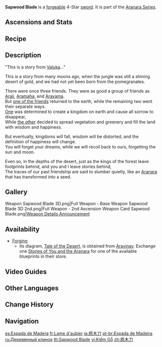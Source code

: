 {{Weapon Infobox
|title          = Sap&shy;wood Blade
|id             = 11417
|image          = <gallery>
Weapon Sapwood Blade.png|Base
Weapon Sapwood Blade 2nd.png|2nd Ascension
</gallery>
|type           = Sword
|quality        = 4
|series         = Aranara
|obtain         = Forging
|diagram        = {{Sold By|Tale of the Desert}}
|base_atk       = 44
|2nd_stat_type  = Energy Recharge
|2nd_stat       = 6.7%
|passive        = Forest Sanctuary
|effect         = After triggering [[Burning]], [[Quicken]], [[Aggravate]], [[Spread]], [[Bloom]], [[Hyperbloom]], or [[Burgeon]], a Leaf of Consciousness will be created around the character for a maximum of 10s. When picked up, the Leaf will grant the character (var1) [[Elemental Mastery]] for 12s. Only 1 Leaf can be generated this way every 20s. This effect can still be triggered if the character is not on the field. The Leaf of Consciousness' effect cannot stack.
|eff_rank1_var1 = 60
|eff_rank2_var1 = 75
|eff_rank3_var1 = 90
|eff_rank4_var1 = 105
|eff_rank5_var1 = 120
|eff_att1       = Elemental Mastery
|eff_att2       = Elemental Reaction Dependent
|releaseDate    = 2022-08-24
}}
{{Description|It has taken on the shape of a blade that can cut down the foes of the forest.}}
'''Sapwood Blade''' is a [[forge]]able 4-Star [[sword]]. It is part of the [[Aranara Series]]. 
==Ascensions and Stats==
{{Weapon Ascensions and Stats
|ascendMat1 = Copper Talisman of the Forest Dew
|ascendMat2 = Iron Talisman of the Forest Dew
|ascendMat3 = Silver Talisman of the Forest Dew
|ascendMat4 = Golden Talisman of the Forest Dew
|bossMat1   = Chaos Storage
|bossMat2   = Chaos Module
|bossMat3   = Chaos Bolt
|commonMat1 = Faded Red Satin
|commonMat2 = Trimmed Red Silk
|commonMat3 = Rich Red Brocade
}}

==Recipe==
{{Recipe
|type = Forging
|Midlander Sword Billet = 1
|Crystal Chunk = 50
|White Iron Chunk = 50
|Mora = 500
|time = 10s
|sort = Midlander Sword Billet;Crystal Chunk;White Iron Chunk;Mora
}}

==Description==
"This is a story from [[Great Red Sand|Valuka]]..."

This is a story from many moons ago, when the jungle was still a shining desert of gold, and we had not yet been born from the pomegranates.

There were once three friends. They were as good a group of friends as [[Araji]], [[Aramaha]], and [[Arayama]].<br>
But [[Nabu Malikata|one of the friends]] returned to the earth, while the remaining two went their separate ways.<br>
[[King Deshret|One]] was determined to create a kingdom on earth and cause all sorrow to disappear,<br>
While [[Greater Lord Rukkhadevata|the other]] decided to spread vegetation and greenery and fill the land with wisdom and happiness.

But eventually, kingdoms will fall, wisdom will be distorted, and the definition of happiness will change.<br>
You will forget your dreams, while we will recoil back to ours, forgetting the sun and moon.

Even so, in the depths of the desert, just as the kings of the forest leave footprints behind, and you and I leave stories behind,<br>
The traces of our past friendship are said to slumber quietly, like an [[Aranara]] that has transformed into a seed.
<!--
==Preview==
{{Preview
|file = Weapon Sapwood Blade Passive
}}
-->

==Gallery==
<gallery>
Weapon Sapwood Blade 3D.png|Full Weapon - Base
Weapon Sapwood Blade 3D 2nd.png|Full Weapon - 2nd Ascension
Weapon Card Sapwood Blade.png|[https://www.hoyolab.com/article/7131929 Weapon Details Announcement]
</gallery>

==Availability==
* [[Forging]]
** Its diagram, [[Tale of the Desert]], is obtained from [[Aravinay]]. Exchange one [[Stories of You and the Aranara]] for one of the available blueprints in their store.

==Video Guides==
{{EVT
|video1   = https://youtu.be/IUTuWwQq454
|caption1 = How To Get: Sapwood Blade Blueprint
}}

==Other Languages==
{{Other Languages
|1_en      = Sapwood Blade
|1_zhs     = 原木刀
|1_zhs_rm  = Yuánmù-dāo
|1_zht     = 原木刀
|1_zht_rm  = Yuánmù-dāo
|1_zh_tl   = Raw Wood Blade
|1_ja      = 原木刀
|1_ja_rm   = Genboku-tou{{Assumed}}
|1_ja_tl   = Raw Wood Blade
|1_ko      = {{tt|원목|原木}} {{tt|검|劍}}
|1_ko_tl   = Raw Wood Sword
|1_es      = Espada de Madera
|1_es_tl   = Wooden Sword
|1_fr      = Lame d'aubier
|1_fr_tl   = Sapwood Blade
|1_ru      = Деревянный клинок
|1_ru_tl   = Wooden Blade
|1_th      = Sapwood Blade
|1_vi      = Kiếm Gỗ
|1_vi_tl   = Wooden Sword
|1_de      = Stammklinge
|1_de_tl   = Trunk Blade
|1_id      = Sapwood Blade
|1_pt      = Espada de Madeira
|1_pt_tl   = Sword of Wood
|1_tr      = İç Kabuk Kılıcı
|1_tr_tl   = Inner Crust Sword
|1_it      = Lama di alburno
|1_it_tl   = Sapwood Blade

|Transclude=Forest Regalia;2
}}

==Change History==
{{Change History|3.0}}

==Navigation==
{{Weapons by Series Navbox|series=Aranara}}
{{Weapon Navbox|Swords}}

[[es:Espada de Madera]]
[[fr:Lame d'aubier]]
[[ja:原木刀]]
[[pt-br:Espada de Madeira]]
[[ru:Деревянный клинок]]
[[th:Sapwood Blade]]
[[vi:Kiếm Gỗ]]
[[zh:原木刀]]